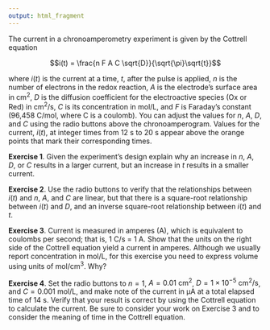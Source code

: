 ```yaml
---
output: html_fragment
---
```


<!-- text for activity 2 -->

The current in a chronoamperometry experiment is given by the Cottrell equation

$$i(t) = \frac{n F A C \sqrt{D}}{\sqrt{\pi}\sqrt{t}}$$

where $i(t)$ is the current at a time, $t$, after the pulse is applied, $n$ is the number of electrons in the redox reaction, $A$ is the electrode's surface area in cm^2^, $D$ is the diffusion coefficient for the electroactive species (Ox or Red) in cm^2^/s, $C$ is its concentration in mol/L, and $F$ is Faraday's constant (96,458 C/mol, where C is a coulomb). You can adjust the values for $n$, $A$, $D$, and $C$ using the radio buttons above the chronoamperogram. Values for the current, $i(t)$, at integer times from 12 s to $20$ s appear above the orange points that mark their corresponding times.

**Exercise 1**. Given the experiment's design explain why an increase in $n$, $A$, $D$, or $C$ results in a larger current, but an increase in $t$ results in a smaller current.

**Exercise 2**. Use the radio buttons to verify that the relationships between $i(t)$ and $n$, $A$, and $C$ are linear, but that there is a square-root relationship between $i(t)$ and $D$, and an inverse square-root relationship between $i(t)$ and $t$.

**Exercise 3**. Current is measured in amperes (A), which is equivalent to coulombs per second; that is, 1 C/s = 1 A. Show that the units on the right side of the Cottrell equation yield a current in amperes. Although we usually report concentration in mol/L, for this exercise you need to express volume using units of mol/cm^3^. Why? 

**Exercise 4**. Set the radio buttons to $n = 1$, $A = 0.01 \text{ cm}^2$, $D = 1\times10^{-5} \text{ cm}^2\text{/s}$, and $C = 0.001 \text{ mol/L}$, and make note of the current in µA at a total elapsed time of 14 s. Verify that your result is correct by using the Cottrell equation to calculate the current. Be sure to consider your work on Exercise 3 and to consider the meaning of time in the Cottrell equation.
